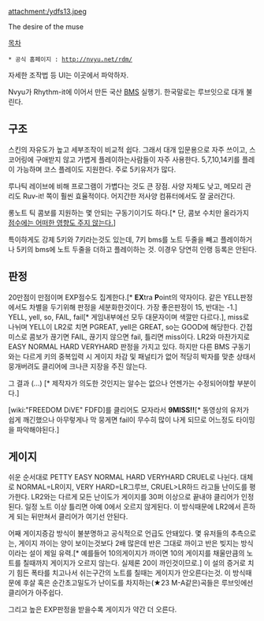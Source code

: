 attachment:/ydfs13.jpeg

The desire of the muse



[[목차]]

 * 공식 홈페이지 : http://nvyu.net/rdm/
자세한 조작법 등 UI는 이곳에서 파악하자.

Nvyu가 Rhythm-it에 이어서 만든 국산 [[BMS]] 실행기. 한국말로는 루브잇으로 대개 불린다. 

== 구조 ==
스킨의 자유도가 높고 세부조작이 비교적 쉽다. 그래서 대개 입문용으로 자주 쓰이고, 스코어링에 구애받지 않고 가볍게 플레이하는사람들이 자주 사용한다. 5,7,10,14키를 플레이 가능하며 코스 플레이도 지원한다. 주로 5키유저가 많다. 

루나틱 레이브에 비해 프로그램이 가볍다는 것도 큰 장점. 사양 자체도 낮고, 메모리 관리도 Ruv-it! 쪽이 훨씬 효율적이다. 어지간한 저사양 컴퓨터에서도 잘 굴러간다.

롱노트 틱 콤보를 지원하는 몇 안되는 구동기이기도 하다.[* 단, 콤보 수치만 올라가지 [[훼이크다 이 병신들아|점수에는 어떠한 영향도 주지 않는다.]]]

특이하게도 강제 5키와 7키라는것도 있는데, 7키 bms를 노트 두줄을 빼고 플레이하거나 5키의 bms에 노트 두줄을 더하고 플레이하는 것. 이경우 당연히 인랭 등록은 안된다. 
== 판정 ==
20만점이 만점이며 EXP점수도 집계한다.[* '''EX'''tra '''P'''oint의 약자이다. 같은 YELL판정에서도 차별을 두기위해 판정을 세분화한것이다. 가장 좋은판정이 15, 반대는 -1.] YELL, yell, so, FAIL, fail[* 게임내부에선 모두 대문자이며 색깔만 다르다.], miss로 나뉘며 YELL이 LR2로 치면 PGREAT, yell은 GREAT, so는 GOOD에 해당한다. 간접미스로 콤보가 끊기면 FAIL, 끊기지 않으면 fail, 틀리면 miss이다. LR2와 마찬가지로 EASY NORMAL HARD VERYHARD 판정을 가지고 있다. 하지만 다른 BMS 구동기와는 다르게 키의 중복입력 시 게이지 차감 및 패널티가 없어 적당히 박자를 맞춘 상태서 뭉개버려도 클리어에 크나큰 지장을 주진 않는다.

그 결과 (...) [* 제작자가 의도한 것인지는 알수는 없으나 언젠가는 수정되어야할 부분이다.]

{{{#!html
<iframe width="500" height="408" src="http://serviceapi.nmv.naver.com/flash/convertIframeTag.nhn?vid=9F675949AF77CA2EBEEB308CDC9C03BDA16C&outKey=V122d02cee0fd3103ffb509a50cb4c302d8f92eac2635ffacf86709a50cb4c302d8f9" frameborder="no" scrolling="no"></iframe>
}}}

[wiki:"FREEDOM DiVE" FDFD]를 클리어도 모자라서 '''9MISS!!'''[* 동영상의 유저가 쉽게 깨긴했으나 아무렇게나 막 뭉게면 fail이 무수히 많이 나게 되므로 어느정도 타이밍을 파악해야된다.]

== 게이지 ==
쉬운 순서대로 PETTY EASY NORMAL HARD VERYHARD CRUEL로 나뉜다. 대체로 NORMAL=LR이지, VERY HARD=LR그루브, CRUEL>LR하드 라고들 난이도를 평가한다. LR2와는 다르게 모든 난이도가 게이지를 30퍼 이상으로 끝내야 클리어가 인정된다. 일정 노트 이상 틀리면 아예 0에서 오르지 않게된다. 이 방식때문에 LR2에서 흔하게 되는 뒤만쳐서 클리어가 여기선 안된다.

어째 게이지증감 방식이 불분명하고 공식적으로 언급도 안돼있다. 몇 유저들의 추측으로는, 게이지 까이는 양이 보이는것보다 2배 많은데 반은 그대로 까이고 반은 빚지는 방식이라는 설이 제일 유력.[* 예를들어 10의게이지가 까이면 10의 게이지를 채울만큼의 노트를 칠때까지 게이지가 오르지 않는다. 실제론 20이 까인것이므로.] 이 설의 증거로 치기 힘든 폭타를 치고나서 쉬는구간의 노트를 칠때는 게이지가 안오른다는것. 이 방식때문에 후살 혹은 순간초고밀도가 난이도를 차지하는(★23 M-A같은)곡들은 루브잇에선 클리어가 아주쉽다.

그리고 높은 EXP판정을 받을수록 게이지가 약간 더 오른다. 
